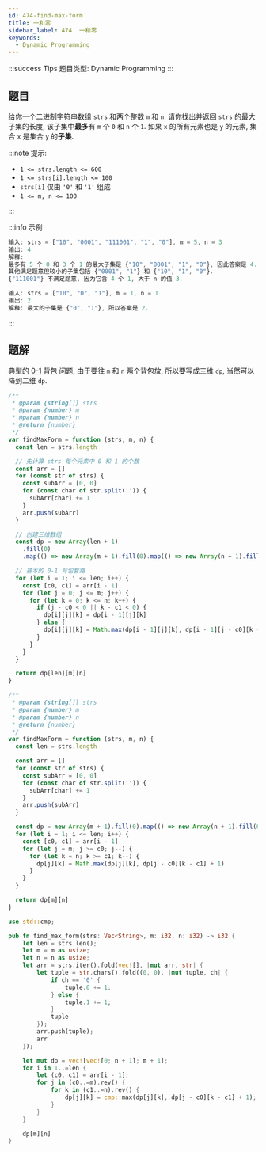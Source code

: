```yaml
---
id: 474-find-max-form
title: 一和零
sidebar_label: 474. 一和零
keywords:
  - Dynamic Programming
---
```


:::success Tips
题目类型: Dynamic Programming
:::

## 题目

给你一个二进制字符串数组 `strs` 和两个整数 `m` 和 `n`. 请你找出并返回 `strs` 的最大子集的长度, 该子集中**最多**有 `m` 个 `0` 和 `n` 个 `1`. 如果 `x` 的所有元素也是 `y` 的元素, 集合 `x` 是集合 `y` 的**子集**.

:::note 提示:

- `1 <= strs.length <= 600`
- `1 <= strs[i].length <= 100`
- `strs[i]` 仅由 `'0'` 和 `'1'` 组成
- `1 <= m, n <= 100`

:::

:::info 示例

```ts
输入: strs = ["10", "0001", "111001", "1", "0"], m = 5, n = 3
输出: 4
解释:
最多有 5 个 0 和 3 个 1 的最大子集是 {"10", "0001", "1", "0"}, 因此答案是 4.
其他满足题意但较小的子集包括 {"0001", "1"} 和 {"10", "1", "0"}.
{"111001"} 不满足题意, 因为它含 4 个 1, 大于 n 的值 3.
```

```ts
输入: strs = ["10", "0", "1"], m = 1, n = 1
输出: 2
解释: 最大的子集是 {"0", "1"}, 所以答案是 2.
```

:::

## 题解

典型的 [0-1 背包](/algorithm-design/dynamic-programming/knapsack) 问题, 由于要往 `m` 和 `n` 两个背包放, 所以要写成三维 `dp`, 当然可以降到二维 `dp`.


<Tabs>
  <TabItem value="JavaScript - 三维数组" label="JavaScript - 三维数组" default>

```ts
/**
 * @param {string[]} strs
 * @param {number} m
 * @param {number} n
 * @return {number}
 */
var findMaxForm = function (strs, m, n) {
  const len = strs.length

  // 先计算 strs 每个元素中 0 和 1 的个数
  const arr = []
  for (const str of strs) {
    const subArr = [0, 0]
    for (const char of str.split('')) {
      subArr[char] += 1
    }
    arr.push(subArr)
  }

  // 创建三维数组
  const dp = new Array(len + 1)
    .fill(0)
    .map(() => new Array(m + 1).fill(0).map(() => new Array(n + 1).fill(0)))

  // 基本的 0-1 背包套路
  for (let i = 1; i <= len; i++) {
    const [c0, c1] = arr[i - 1]
    for (let j = 0; j <= m; j++) {
      for (let k = 0; k <= n; k++) {
        if (j - c0 < 0 || k - c1 < 0) {
          dp[i][j][k] = dp[i - 1][j][k]
        } else {
          dp[i][j][k] = Math.max(dp[i - 1][j][k], dp[i - 1][j - c0][k - c1] + 1)
        }
      }
    }
  }

  return dp[len][m][n]
}
```

</TabItem>
<TabItem value="JavaScript - 二维数组" label="JavaScript - 二维数组">

```ts
/**
 * @param {string[]} strs
 * @param {number} m
 * @param {number} n
 * @return {number}
 */
var findMaxForm = function (strs, m, n) {
  const len = strs.length

  const arr = []
  for (const str of strs) {
    const subArr = [0, 0]
    for (const char of str.split('')) {
      subArr[char] += 1
    }
    arr.push(subArr)
  }

  const dp = new Array(m + 1).fill(0).map(() => new Array(n + 1).fill(0))
  for (let i = 1; i <= len; i++) {
    const [c0, c1] = arr[i - 1]
    for (let j = m; j >= c0; j--) {
      for (let k = n; k >= c1; k--) {
        dp[j][k] = Math.max(dp[j][k], dp[j - c0][k - c1] + 1)
      }
    }
  }

  return dp[m][n]
}
```

</TabItem>
<TabItem value="Rust" label="Rust">

```rust
use std::cmp;

pub fn find_max_form(strs: Vec<String>, m: i32, n: i32) -> i32 {
    let len = strs.len();
    let m = m as usize;
    let n = n as usize;
    let arr = strs.iter().fold(vec![], |mut arr, str| {
        let tuple = str.chars().fold((0, 0), |mut tuple, ch| {
            if ch == '0' {
                tuple.0 += 1;
            } else {
                tuple.1 += 1;
            }
            tuple
        });
        arr.push(tuple);
        arr
    });

    let mut dp = vec![vec![0; n + 1]; m + 1];
    for i in 1..=len {
        let (c0, c1) = arr[i - 1];
        for j in (c0..=m).rev() {
            for k in (c1..=n).rev() {
                dp[j][k] = cmp::max(dp[j][k], dp[j - c0][k - c1] + 1);
            }
        }
    }

    dp[m][n]
}
```

</TabItem>
</Tabs>
